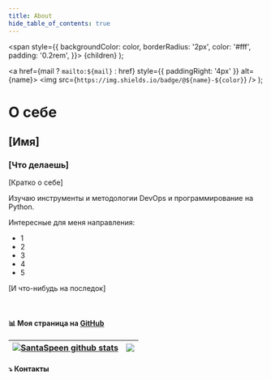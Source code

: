 ```yaml
---
title: About
hide_table_of_contents: true
---
```


  <span
    style={{
      backgroundColor: color,
      borderRadius: '2px',
      color: '#fff',
      padding: '0.2rem',
    }}>
    {children}
  </span>
);

  <a href={mail ? `mailto:${mail}` : href} style={{ paddingRight: '4px' }} alt={name}>
    <img src={`https://img.shields.io/badge/@${name}-${color}`} />
  </a>
);


# О себе

## [Имя]
### [Что делаешь]

[Кратко о себе]

Изучаю инструменты и методологии <Highlight color="#339665">DevOps</Highlight> и программирование на <Highlight color="#306998">Python</Highlight>.

Интересные для меня направления:
- 1
- 2
- 3
- 4
- 5


[И что-нибудь на последок]

<br/>

#### 📊 Моя страница на [GitHub](https://github.com/SantaSpeen)
| <a href="https://github.com/SantaSpeen"><img align="center" src="https://github-readme-stats.vercel.app/api?username=santaspeen&show_icons=true&hide_border=true&layout=compact&theme=tokyonight" alt="SantaSpeen github stats" /></a> | <a href="https://github.com/akmalovaa"><img align="center" src="https://github-readme-stats.vercel.app/api/top-langs/?username=santaspeen&hide_border=true&layout=compact&theme=tokyonight" /></a>
| ------------- | ------------- |



#### ⤵️ Контакты

<div>
    <SocialLink href="https://t.me/SantaSpeen" name="Telegram" color="blue"></SocialLink>
    <SocialLink mail="santaspeen@yandex.ru" name="Yandex" color="yellow"></SocialLink>
</div>
